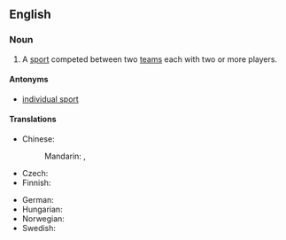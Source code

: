 ==English==
{{wikipedia}}

===Noun===
{{en-noun|head=[[team]] [[sport]]}}

# A [[sport]] competed between two [[teams]] each with two or more players.

====Antonyms====
* [[individual sport]]

====Translations====
{{trans-top|sport competed between two teams each with two or more players}}
* Chinese:
*: Mandarin: {{t|cmn|團隊運動|sc=Hani}}, {{t|cmn|团队运动|tr=tuánduì yùndòng|sc=Hani}}
* Czech: {{t|cs|kolektivní sport|m}}
* Finnish: {{t|fi|joukkueurheilu}}
{{trans-mid}}
* German: {{t+|de|Mannschaftssport|m}}
* Hungarian: {{t+|hu|csapatsport}}
* Norwegian: {{t+|no|lagidrett|m}}
* Swedish: {{t+|sv|lagidrott|c}}
{{trans-bottom}}